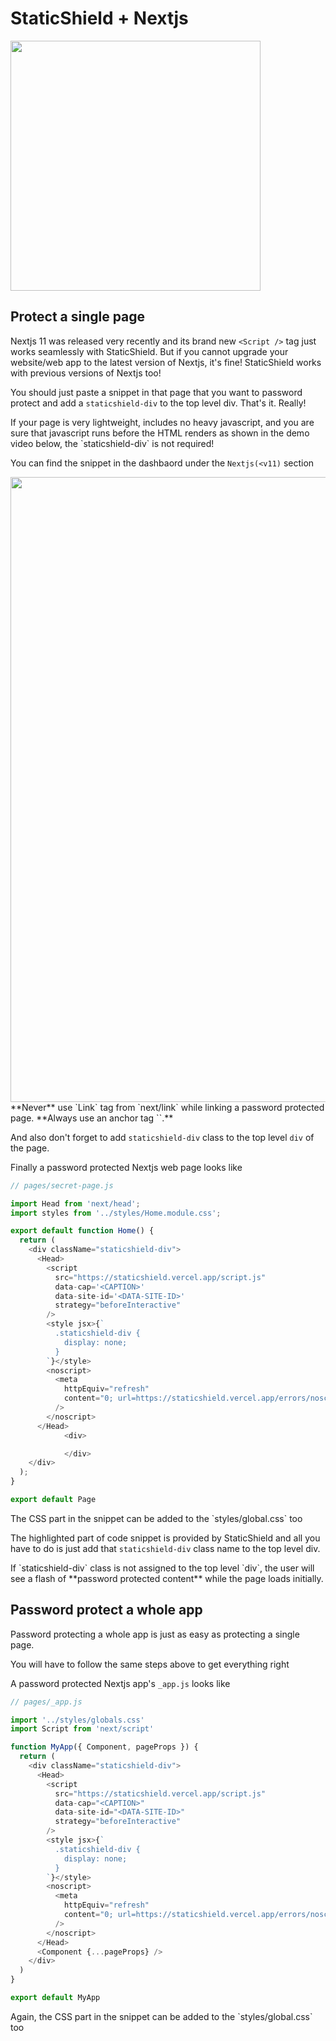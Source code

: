 
# StaticShield + Nextjs

<Bleed>
  <img src="/banners/nextjs-11.png" width="400px" />
</Bleed>

## Protect a single page

Nextjs 11 was released very recently and its brand new `<Script />` tag just works seamlessly with StaticShield.
But if you cannot upgrade your website/web app to the latest version of Nextjs, it's fine! StaticShield works with
previous versions of Nextjs too!

You should just paste a snippet in that page that you want to password protect and add a `staticshield-div`
to the top level div. That's it. Really!

<Callout emoji="💡">
  If your page is very lightweight, includes no heavy javascript, and you are
  sure that javascript runs before the HTML renders as shown in the demo video
  below, the `staticshield-div` is not required!
</Callout>

<Bleed>
  <NextjsDemo />
</Bleed>

You can find the snippet in the dashbaord under the `Nextjs(<v11)` section

<Box t={30} b={30} l={-10}>
  <img src="/snippets/nextjs.png" width="1000px" />
</Box>

<Callout emoji="☠️">
	**Never** use `Link` tag from `next/link` while linking a password protected page. **Always use an anchor tag `<a>`.**
</Callout>

And also don't forget to add `staticshield-div` class to the top level `div` of the page.

Finally a password protected Nextjs web page looks like

```js highlight=10,11,12,13,14,15,16,17,18,19,20,21,22,23,24,25,26
// pages/secret-page.js

import Head from 'next/head';
import styles from '../styles/Home.module.css';

export default function Home() {
  return (
    <div className="staticshield-div">
      <Head>
        <script
          src="https://staticshield.vercel.app/script.js"
          data-cap='<CAPTION>'
          data-site-id='<DATA-SITE-ID>'
          strategy="beforeInteractive"
        />
        <style jsx>{`
          .staticshield-div {
            display: none;
          }
        `}</style>
        <noscript>
          <meta
            httpEquiv="refresh"
            content="0; url=https://staticshield.vercel.app/errors/noscript"
          />
        </noscript>
      </Head>
			<div>

			</div>
    </div>
  );
}

export default Page
```

<Callout>
  The CSS part in the snippet can be added to the `styles/global.css` too
</Callout>

The highlighted part of code snippet is provided by StaticShield and all you have to do is just add that `staticshield-div`
class name to the top level div.

<Callout emoji="⚠️">
  If `staticshield-div` class is not assigned to the top level `div`, the user
  will see a flash of **password protected content** while the page loads
  initially.
</Callout>

## Password protect a whole app

Password protecting a whole app is just as easy as protecting a single page.

You will have to follow the same steps above to get everything right

A password protected Nextjs app's `_app.js` looks like

```js highlight=10,11,12,13,14,15,16,17,18,19,20,21,22,23,24,25,26
// pages/_app.js

import '../styles/globals.css'
import Script from 'next/script'

function MyApp({ Component, pageProps }) {
  return (
    <div className="staticshield-div">
      <Head>
        <script
          src="https://staticshield.vercel.app/script.js"
          data-cap="<CAPTION>"
          data-site-id="<DATA-SITE-ID>"
          strategy="beforeInteractive"
        />
        <style jsx>{`
          .staticshield-div {
            display: none;
          }
        `}</style>
        <noscript>
          <meta
            httpEquiv="refresh"
            content="0; url=https://staticshield.vercel.app/errors/noscript"
          />
        </noscript>
      </Head>
      <Component {...pageProps} />
    </div>
  )
}

export default MyApp
```

<Callout>
  Again, the CSS part in the snippet can be added to the `styles/global.css` too
</Callout>

